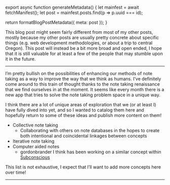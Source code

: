 

export async function generateMetadata() {
  let mainfest = await fetchManifest();
  let post = mainfest.posts.find(p => p.uuid === id);

  return formatBlogPostMetadata({ meta: post });
}

<BlogPage id={id}>


This blog post might seem fairly different from most of my other posts, mostly
because my other posts are usually pretty concrete about specific things (e.g.
web development methodologies, or about a trip to central Oregon). This post
will instead be a bit more broad and open ended, I hope that it is still
valuable for at least a few of the people that may stumble upon it in the
future.

<Spacer />

---

I’m pretty bullish on the possibilities of enhancing our methods of note taking
as a way to improve the way that we think as humans. I’ve definitely come around
to this train of thought thanks to the note taking renaissance that we find
ourselves in at the moment. It seems like every month there is a new app that
tries to solve the note taking problem space in a unique way.

I think there are a lot of unique areas of exploration that we (or at least I)
have fully dived into yet, and so I wanted to catalog them here and hopefully
return to some of these ideas and publish more content on them!

- Collective note taking
  - Collaborating with others on note databases in the hopes to create both
    intentional and coincidental linkages between concepts
- Iterative note taking
- Computer aided notes
  - <TwitterMention>gordonbrander</TwitterMention> I think has been working on a
    similar concept within <a href="https://subconscious.substack.com/">Subconscious</a>

This list is not exhaustive, I expect that I’ll want to add more concepts here
over time!

<Spacer />

---

<Spacer />


</BlogPage>
